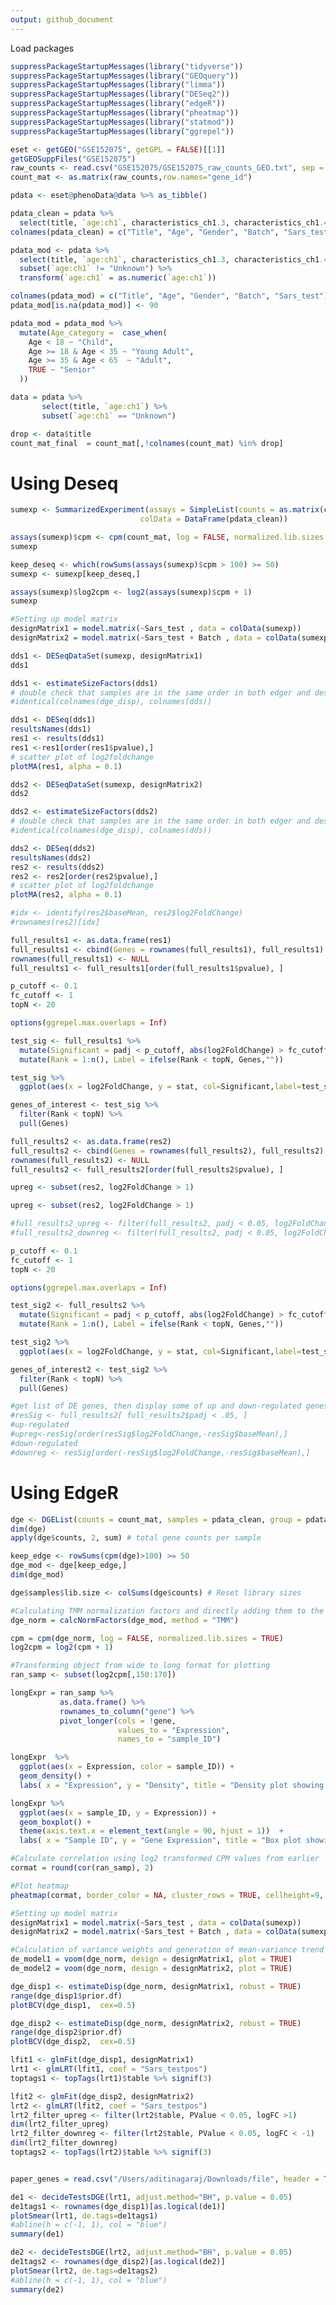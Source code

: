 ```yaml
---
output: github_document
---
```


Load packages
```r
suppressPackageStartupMessages(library("tidyverse"))
suppressPackageStartupMessages(library("GEOquery"))
suppressPackageStartupMessages(library("limma"))
suppressPackageStartupMessages(library("DESeq2"))
suppressPackageStartupMessages(library("edgeR"))
suppressPackageStartupMessages(library("pheatmap"))
suppressPackageStartupMessages(library("statmod"))
suppressPackageStartupMessages(library("ggrepel"))
```


```r
eset <- getGEO("GSE152075", getGPL = FALSE)[[1]]
getGEOSuppFiles("GSE152075")
raw_counts <- read.csv("GSE152075/GSE152075_raw_counts_GEO.txt", sep = "")
count_mat <- as.matrix(raw_counts,row.names="gene_id")
```

```r

pdata <- eset@phenoData@data %>% as_tibble()

pdata_clean = pdata %>%
  select(title, `age:ch1`, characteristics_ch1.3, characteristics_ch1.4, `sars-cov-2 positivity:ch1`)
colnames(pdata_clean) = c("Title", "Age", "Gender", "Batch", "Sars_test")

pdata_mod <- pdata %>%
  select(title, `age:ch1`, characteristics_ch1.3, characteristics_ch1.4, `sars-cov-2 positivity:ch1`) %>%
  subset(`age:ch1` != "Unknown") %>%
  transform(`age:ch1` = as.numeric(`age:ch1`))

colnames(pdata_mod) = c("Title", "Age", "Gender", "Batch", "Sars_test")
pdata_mod[is.na(pdata_mod)] <- 90

pdata_mod = pdata_mod %>%
  mutate(Age_category =  case_when(
    Age < 18 ~ "Child",
    Age >= 18 & Age < 35 ~ "Young Adult",
    Age >= 35 & Age < 65  ~ "Adult",
    TRUE ~ "Senior"
  ))

data = pdata %>%
       select(title, `age:ch1`) %>% 
       subset(`age:ch1` == "Unknown")

drop <- data$title
count_mat_final  = count_mat[,!colnames(count_mat) %in% drop]
```

# Using Deseq

```r
sumexp <- SummarizedExperiment(assays = SimpleList(counts = as.matrix(count_mat)), 
                             colData = DataFrame(pdata_clean))

assays(sumexp)$cpm <- cpm(count_mat, log = FALSE, normalized.lib.sizes = FALSE)
sumexp
```

```r
keep_deseq <- which(rowSums(assays(sumexp)$cpm > 100) >= 50)
sumexp <- sumexp[keep_deseq,]

assays(sumexp)$log2cpm <- log2(assays(sumexp)$cpm + 1)
sumexp

```

```r
#Setting up model matrix
designMatrix1 = model.matrix(~Sars_test , data = colData(sumexp))
designMatrix2 = model.matrix(~Sars_test + Batch , data = colData(sumexp))
```


```r
dds1 <- DESeqDataSet(sumexp, designMatrix1)
dds1

dds1 <- estimateSizeFactors(dds1)
# double check that samples are in the same order in both edger and deseq objects
#identical(colnames(dge_disp), colnames(dds))

dds1 <- DESeq(dds1)
resultsNames(dds1)
res1 <- results(dds1)
res1 <-res1[order(res1$pvalue),]
# scatter plot of log2foldchange
plotMA(res1, alpha = 0.1)
```

```r
dds2 <- DESeqDataSet(sumexp, designMatrix2)
dds2

dds2 <- estimateSizeFactors(dds2)
# double check that samples are in the same order in both edger and deseq objects
#identical(colnames(dge_disp), colnames(dds))

dds2 <- DESeq(dds2)
resultsNames(dds2)
res2 <- results(dds2)
res2 <- res2[order(res2$pvalue),]
# scatter plot of log2foldchange
plotMA(res2, alpha = 0.1)
```

```r
#idx <- identify(res2$baseMean, res2$log2FoldChange)
#rownames(res2)[idx]
```


```r
full_results1 <- as.data.frame(res1)
full_results1 <- cbind(Genes = rownames(full_results1), full_results1)
rownames(full_results1) <- NULL
full_results1 <- full_results1[order(full_results1$pvalue), ]

p_cutoff <- 0.1
fc_cutoff <- 1
topN <- 20

options(ggrepel.max.overlaps = Inf)

test_sig <- full_results1 %>% 
  mutate(Significant = padj < p_cutoff, abs(log2FoldChange) > fc_cutoff ) %>% 
  mutate(Rank = 1:n(), Label = ifelse(Rank < topN, Genes,""))

test_sig %>% 
  ggplot(aes(x = log2FoldChange, y = stat, col=Significant,label=test_sig$Label)) + geom_point() + geom_text_repel(col="black")

genes_of_interest <- test_sig %>% 
  filter(Rank < topN) %>% 
  pull(Genes)

```


```r
full_results2 <- as.data.frame(res2)
full_results2 <- cbind(Genes = rownames(full_results2), full_results2)
rownames(full_results2) <- NULL
full_results2 <- full_results2[order(full_results2$pvalue), ]

upreg <- subset(res2, log2FoldChange > 1)

upreg <- subset(res2, log2FoldChange > 1)

#full_results2_upreg <- filter(full_results2, padj < 0.05, log2FoldChange > 1)
#full_results2_downreg <- filter(full_results2, padj < 0.05, log2FoldChange < -1)

p_cutoff <- 0.1
fc_cutoff <- 1
topN <- 20

options(ggrepel.max.overlaps = Inf)

test_sig2 <- full_results2 %>% 
  mutate(Significant = padj < p_cutoff, abs(log2FoldChange) > fc_cutoff ) %>% 
  mutate(Rank = 1:n(), Label = ifelse(Rank < topN, Genes,""))

test_sig2 %>% 
  ggplot(aes(x = log2FoldChange, y = stat, col=Significant,label=test_sig2$Label)) + geom_point() + geom_text_repel(col="black")

genes_of_interest2 <- test_sig2 %>% 
  filter(Rank < topN) %>% 
  pull(Genes)

```


```r
#get list of DE genes, then display some of up and down-regulated genes
#resSig <- full_results2[ full_results2$padj < .05, ]
#up-regulated
#upreg<-resSig[order(resSig$log2FoldChange,-resSig$baseMean),]
#down-regulated
#downreg <- resSig[order(-resSig$log2FoldChange,-resSig$baseMean),]
```

# Using EdgeR

```r
dge <- DGEList(counts = count_mat, samples = pdata_clean, group = pdata_clean$Sars_test)
dim(dge)
apply(dge$counts, 2, sum) # total gene counts per sample

keep_edge <- rowSums(cpm(dge)>100) >= 50
dge_mod <- dge[keep_edge,]
dim(dge_mod)

dge$samples$lib.size <- colSums(dge$counts) # Reset library sizes
```

```r
#Calculating TMM normalization factors and directly adding them to the DGEList
dge_norm = calcNormFactors(dge_mod, method = "TMM")

cpm = cpm(dge_norm, log = FALSE, normalized.lib.sizes = TRUE)
log2cpm = log2(cpm + 1)

#Transforming object from wide to long format for plotting 
ran_samp <- subset(log2cpm[,150:170])

longExpr = ran_samp %>% 
           as.data.frame() %>% 
           rownames_to_column("gene") %>%
           pivot_longer(cols = !gene,
                        values_to = "Expression",
                        names_to = "sample_ID")

longExpr  %>% 
  ggplot(aes(x = Expression, color = sample_ID)) +
  geom_density() +
  labs( x = "Expression", y = "Density", title = "Density plot showing distribution of gene expression across 20 random samples")

longExpr %>% 
  ggplot(aes(x = sample_ID, y = Expression)) +
  geom_boxplot() +
  theme(axis.text.x = element_text(angle = 90, hjust = 1))  +
  labs( x = "Sample ID", y = "Gene Expression", title = "Box plot showing distribution of gene expression across 20 random samples")
```

```r
#Calculate correlation using log2 transformed CPM values from earlier
cormat = round(cor(ran_samp), 2)

#Plot heatmap
pheatmap(cormat, border_color = NA, cluster_rows = TRUE, cellheight=9, cellwidth = 9)
```

```r
#Setting up model matrix
designMatrix1 = model.matrix(~Sars_test , data = colData(sumexp))
designMatrix2 = model.matrix(~Sars_test + Batch , data = colData(sumexp))
```

```r
#Calculation of variance weights and generation of mean-variance trend plot
de_model1 = voom(dge_norm, design = designMatrix1, plot = TRUE)
de_model2 = voom(dge_norm, design = designMatrix2, plot = TRUE)
```

```r
dge_disp1 <- estimateDisp(dge_norm, designMatrix1, robust = TRUE)
range(dge_disp1$prior.df)
plotBCV(dge_disp1,  cex=0.5)

dge_disp2 <- estimateDisp(dge_norm, designMatrix2, robust = TRUE)
range(dge_disp2$prior.df)
plotBCV(dge_disp2,  cex=0.5)
```


```r
lfit1 <- glmFit(dge_disp1, designMatrix1)
lrt1 <- glmLRT(lfit1, coef = "Sars_testpos")
toptags1 <- topTags(lrt1)$table %>% signif(3)

lfit2 <- glmFit(dge_disp2, designMatrix2)
lrt2 <- glmLRT(lfit2, coef = "Sars_testpos")
lrt2_filter_upreg <- filter(lrt2$table, PValue < 0.05, logFC >1)
dim(lrt2_filter_upreg)
lrt2_filter_downreg <- filter(lrt2$table, PValue < 0.05, logFC < -1)
dim(lrt2_filter_downreg)
toptags2 <- topTags(lrt2)$table %>% signif(3)


paper_genes = read.csv("/Users/aditinagaraj/Downloads/file", header = TRUE, sep = ",")
```

```r
de1 <- decideTestsDGE(lrt1, adjust.method="BH", p.value = 0.05)
de1tags1 <- rownames(dge_disp1)[as.logical(de1)]
plotSmear(lrt1, de.tags=de1tags1)
#abline(h = c(-1, 1), col = "blue")
summary(de1)

de2 <- decideTestsDGE(lrt2, adjust.method="BH", p.value = 0.05)
de1tags2 <- rownames(dge_disp2)[as.logical(de2)]
plotSmear(lrt2, de.tags=de1tags2)
#abline(h = c(-1, 1), col = "blue")
summary(de2)
```

